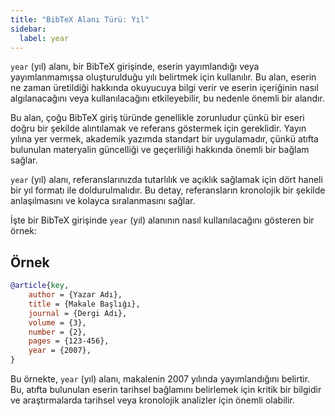 ```yaml
---
title: "BibTeX Alanı Türü: Yıl"
sidebar:
  label: year
---
```



`year` (yıl) alanı, bir BibTeX girişinde, eserin yayımlandığı veya yayımlanmamışsa oluşturulduğu yılı belirtmek için kullanılır. Bu alan, eserin ne zaman üretildiği hakkında okuyucuya bilgi verir ve eserin içeriğinin nasıl algılanacağını veya kullanılacağını etkileyebilir, bu nedenle önemli bir alandır.

<CiteDrive />

Bu alan, çoğu BibTeX giriş türünde genellikle zorunludur çünkü bir eseri doğru bir şekilde alıntılamak ve referans göstermek için gereklidir. Yayın yılına yer vermek, akademik yazımda standart bir uygulamadır, çünkü atıfta bulunulan materyalin güncelliği ve geçerliliği hakkında önemli bir bağlam sağlar.

`year` (yıl) alanı, referanslarınızda tutarlılık ve açıklık sağlamak için dört haneli bir yıl formatı ile doldurulmalıdır. Bu detay, referansların kronolojik bir şekilde anlaşılmasını ve kolayca sıralanmasını sağlar.

İşte bir BibTeX girişinde `year` (yıl) alanının nasıl kullanılacağını gösteren bir örnek:

## Örnek

```bibtex
@article{key,
    author = {Yazar Adı},
    title = {Makale Başlığı},
    journal = {Dergi Adı},
    volume = {3},
    number = {2},
    pages = {123-456},
    year = {2007},
}
```

Bu örnekte, `year` (yıl) alanı, makalenin 2007 yılında yayımlandığını belirtir. Bu, atıfta bulunulan eserin tarihsel bağlamını belirlemek için kritik bir bilgidir ve araştırmalarda tarihsel veya kronolojik analizler için önemli olabilir.
